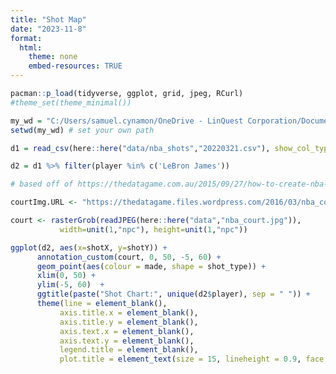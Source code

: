 ```yaml
---
title: "Shot Map"
date: "2023-11-8"
format:
  html: 
    theme: none
    embed-resources: TRUE
---
```


```r
pacman::p_load(tidyverse, ggplot, grid, jpeg, RCurl)
#theme_set(theme_minimal())

my_wd = "C:/Users/samuel.cynamon/OneDrive - LinQuest Corporation/Documents/MSDA/2023/DA6233/DA-6233-Project"
setwd(my_wd) # set your own path
```

```r
d1 = read_csv(here::here("data/nba_shots","20220321.csv"), show_col_types = FALSE) 

d2 = d1 %>% filter(player %in% c('LeBron James')) 
```

```r
# based off of https://thedatagame.com.au/2015/09/27/how-to-create-nba-shot-charts-in-r/

courtImg.URL <- "https://thedatagame.files.wordpress.com/2016/03/nba_court.jpg"

court <- rasterGrob(readJPEG(here::here("data","nba_court.jpg")),
           width=unit(1,"npc"), height=unit(1,"npc"))

ggplot(d2, aes(x=shotX, y=shotY)) + 
      annotation_custom(court, 0, 50, -5, 60) +
      geom_point(aes(colour = made, shape = shot_type)) +
      xlim(0, 50) +
      ylim(-5, 60)  +
      ggtitle(paste("Shot Chart:", unique(d2$player), sep = " ")) +
      theme(line = element_blank(),
           axis.title.x = element_blank(),
           axis.title.y = element_blank(),
           axis.text.x = element_blank(),
           axis.text.y = element_blank(),
           legend.title = element_blank(),
           plot.title = element_text(size = 15, lineheight = 0.9, face = "bold"))

```


